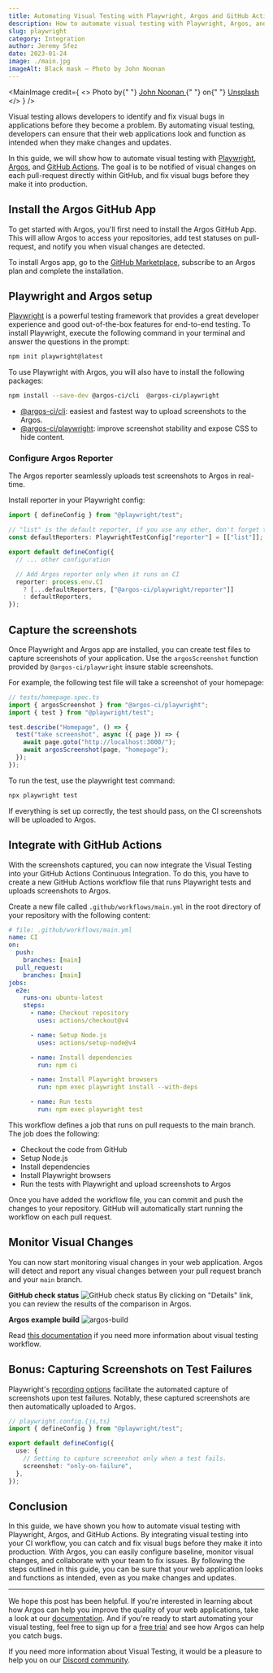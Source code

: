 ```yaml
---
title: Automating Visual Testing with Playwright, Argos and GitHub Actions
description: How to automate visual testing with Playwright, Argos, and GitHub CI to review pull-request's visual changes and fix bugs before they make it into production.
slug: playwright
category: Integration
author: Jeremy Sfez
date: 2023-01-24
image: ./main.jpg
imageAlt: Black mask — Photo by John Noonan
---
```


<MainImage
  credit={
    <>
      Photo by{" "}
      <a href="https://unsplash.com/@theonlynoonan?utm_source=unsplash&utm_medium=referral&utm_content=creditCopyText">
        John Noonan
      </a>{" "}
      on{" "}
      <a href="https://unsplash.com/fr/photos/QM_LE41VJJ4?utm_source=unsplash&utm_medium=referral&utm_content=creditCopyText">
        Unsplash
      </a>
    </>
  }
/>

Visual testing allows developers to identify and fix visual bugs in applications before they become a problem. By automating visual testing, developers can ensure that their web applications look and function as intended when they make changes and updates.

In this guide, we will show how to automate visual testing with [Playwright](https://playwright.dev/docs/intro), [Argos](https://argos-ci.com/), and [GitHub Actions](https://github.com/features/actions). The goal is to be notified of visual changes on each pull-request directly within GitHub, and fix visual bugs before they make it into production.

## Install the Argos GitHub App

To get started with Argos, you'll first need to install the Argos GitHub App. This will allow Argos to access your repositories, add test statuses on pull-request, and notify you when visual changes are detected.

To install Argos app, go to the [GitHub Marketplace](https://github.com/marketplace/argos-ci), subscribe to an Argos plan and complete the installation.

## Playwright and Argos setup

[Playwright](https://playwright.dev/docs/intro) is a powerful testing framework that provides a great developer experience and good out-of-the-box features for end-to-end testing. To install Playwright, execute the following command in your terminal and answer the questions in the prompt:

```sh
npm init playwright@latest
```

To use Playwright with Argos, you will also have to install the following packages:

```sh
npm install --save-dev @argos-ci/cli  @argos-ci/playwright
```

- [@argos-ci/cli](https://argos-ci.com/docs/argos-cli): easiest and fastest way to upload screenshots to the Argos.
- [@argos-ci/playwright](https://argos-ci.com/docs/playwright): improve screenshot stability and expose CSS to hide content.

### Configure Argos Reporter

The Argos reporter seamlessly uploads test screenshots to Argos in real-time.

Install reporter in your Playwright config:

```typescript
import { defineConfig } from "@playwright/test";

// "list" is the default reporter, if you use any other, don't forget to add it back
const defaultReporters: PlaywrightTestConfig["reporter"] = [["list"]];

export default defineConfig({
  // ... other configuration

  // Add Argos reporter only when it runs on CI
  reporter: process.env.CI
    ? [...defaultReporters, ["@argos-ci/playwright/reporter"]]
    : defaultReporters,
});
```

## Capture the screenshots

Once Playwright and Argos app are installed, you can create test files to capture screenshots of your application. Use the `argosScreenshot` function provided by `@argos-ci/playwright` insure stable screenshots.

For example, the following test file will take a screenshot of your homepage:

```js
// tests/homepage.spec.ts
import { argosScreenshot } from "@argos-ci/playwright";
import { test } from "@playwright/test";

test.describe("Homepage", () => {
  test("take screenshot", async ({ page }) => {
    await page.goto("http://localhost:3000/");
    await argosScreenshot(page, "homepage");
  });
});
```

To run the test, use the playwright test command:

```sh
npx playwright test
```

If everything is set up correctly, the test should pass, on the CI screenshots will be uploaded to Argos.

## Integrate with GitHub Actions

With the screenshots captured, you can now integrate the Visual Testing into your GitHub Actions Continuous Integration. To do this, you have to create a new GitHub Actions workflow file that runs Playwright tests and uploads screenshots to Argos.

Create a new file called `.github/workflows/main.yml` in the root directory of your repository with the following content:

```yml
# file: .github/workflows/main.yml
name: CI
on:
  push:
    branches: [main]
  pull_request:
    branches: [main]
jobs:
  e2e:
    runs-on: ubuntu-latest
    steps:
      - name: Checkout repository
        uses: actions/checkout@v4

      - name: Setup Node.js
        uses: actions/setup-node@v4

      - name: Install dependencies
        run: npm ci

      - name: Install Playwright browsers
        run: npm exec playwright install --with-deps

      - name: Run tests
        run: npm exec playwright test
```

This workflow defines a job that runs on pull requests to the main branch. The job does the following:

- Checkout the code from GitHub
- Setup Node.js
- Install dependencies
- Install Playwright browsers
- Run the tests with Playwright and upload screenshots to Argos

Once you have added the workflow file, you can commit and push the changes to your repository. GitHub will automatically start running the workflow on each pull request.

## Monitor Visual Changes

You can now start monitoring visual changes in your web application. Argos will detect and report any visual changes between your pull request branch and your `main` branch.

**GitHub check status**
![GitHub check status](https://res.cloudinary.com/smooth/image/upload/c_scale,w_700,dpr_2/v1674471231/Argos/github-check-status.png)
By clicking on "Details" link, you can review the results of the comparison in Argos.

**Argos example build**
![argos-build](https://res.cloudinary.com/smooth/image/upload/v1674471477/Argos/argos-build-example.png)

Read [this documentation](https://argos-ci.com/docs) if you need more information about visual testing workflow.

## Bonus: Capturing Screenshots on Test Failures

Playwright's [recording options](https://playwright.dev/docs/test-use-options#recording-options) facilitate the automated capture of screenshots upon test failures. Notably, these captured screenshots are then automatically uploaded to Argos.

```ts
// playwright.config.{js,ts}
import { defineConfig } from "@playwright/test";

export default defineConfig({
  use: {
    // Setting to capture screenshot only when a test fails.
    screenshot: "only-on-failure",
  },
});
```

## Conclusion

In this guide, we have shown you how to automate visual testing with Playwright, Argos, and GitHub Actions. By integrating visual testing into your CI workflow, you can catch and fix visual bugs before they make it into production. With Argos, you can easily configure baseline, monitor visual changes, and collaborate with your team to fix issues. By following the steps outlined in this guide, you can be sure that your web application looks and functions as intended, even as you make changes and updates.

---

We hope this post has been helpful. If you're interested in learning about how Argos can help you improve the quality of your web applications, take a look at our [documentation](https://argos-ci.com/docs). And if you're ready to start automating your visual testing, feel free to sign up for a [free trial](https://github.com/marketplace/argos-ci) and see how Argos can help you catch bugs.

If you need more information about Visual Testing, it would be a pleasure to help you on our [Discord community](https://argos-ci.com/discord).
